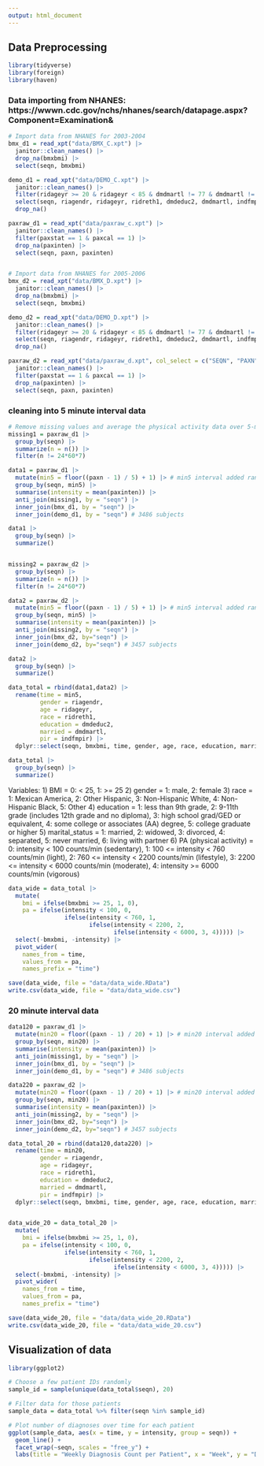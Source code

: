 ```yaml
---
output: html_document
---
```


## Data Preprocessing 

```r
library(tidyverse)
library(foreign)
library(haven)
```

### Data importing from NHANES: https://wwwn.cdc.gov/nchs/nhanes/search/datapage.aspx?Component=Examination&

```r
# Import data from NHANES for 2003-2004
bmx_d1 = read_xpt("data/BMX_C.xpt") |>
  janitor::clean_names() |>
  drop_na(bmxbmi) |>
  select(seqn, bmxbmi)

demo_d1 = read_xpt("data/DEMO_C.xpt") |>
  janitor::clean_names() |>
  filter(ridageyr >= 20 & ridageyr < 85 & dmdmartl != 77 & dmdmartl != 99 & ridexprg %in% c(2,3,NA) & dmdeduc2 != 7 & dmdeduc2 != 9) |>
  select(seqn, riagendr, ridageyr, ridreth1, dmdeduc2, dmdmartl, indfmpir) |>
  drop_na()

paxraw_d1 = read_xpt("data/paxraw_c.xpt") |>
  janitor::clean_names() |>
  filter(paxstat == 1 & paxcal == 1) |>  
  drop_na(paxinten) |>
  select(seqn, paxn, paxinten)


# Import data from NHANES for 2005-2006 
bmx_d2 = read_xpt("data/BMX_D.xpt") |>
  janitor::clean_names() |>
  drop_na(bmxbmi) |>
  select(seqn, bmxbmi)

demo_d2 = read_xpt("data/DEMO_D.xpt") |>
  janitor::clean_names() |>
  filter(ridageyr >= 20 & ridageyr < 85 & dmdmartl != 77 & dmdmartl != 99 & ridexprg %in% c(2,3,NA) & dmdeduc2 != 7 & dmdeduc2 != 9) |>
  select(seqn, riagendr, ridageyr, ridreth1, dmdeduc2, dmdmartl, indfmpir) |>
  drop_na()

paxraw_d2 = read_xpt("data/paxraw_d.xpt", col_select = c("SEQN", "PAXN", "PAXINTEN", "PAXSTAT", "PAXCAL")) |> # only select required columns due to memory limit issue
  janitor::clean_names() |>
  filter(paxstat == 1 & paxcal == 1) |>  
  drop_na(paxinten) |>
  select(seqn, paxn, paxinten)
```


### cleaning into 5 minute interval data 

```r
# Remove missing values and average the physical activity data over 5-minute intervals for each subject
missing1 = paxraw_d1 |>
  group_by(seqn) |> 
  summarize(n = n()) |>
  filter(n != 24*60*7)

data1 = paxraw_d1 |>
  mutate(min5 = floor((paxn - 1) / 5) + 1) |> # min5 interval added ranging from 1 to 2016
  group_by(seqn, min5) |> 
  summarise(intensity = mean(paxinten)) |> 
  anti_join(missing1, by = "seqn") |>
  inner_join(bmx_d1, by = "seqn") |>
  inner_join(demo_d1, by = "seqn") # 3486 subjects 

data1 |>
  group_by(seqn) |>
  summarize()


missing2 = paxraw_d2 |>
  group_by(seqn) |> 
  summarize(n = n()) |>
  filter(n != 24*60*7)

data2 = paxraw_d2 |>
  mutate(min5 = floor((paxn - 1) / 5) + 1) |> # min5 interval added ranging from 1 to 2016
  group_by(seqn, min5) |> 
  summarise(intensity = mean(paxinten)) |> 
  anti_join(missing2, by = "seqn") |>
  inner_join(bmx_d2, by="seqn") |>
  inner_join(demo_d2, by="seqn") # 3457 subjects

data2 |>
  group_by(seqn) |>
  summarize()

data_total = rbind(data1,data2) |>
  rename(time = min5, 
         gender = riagendr, 
         age = ridageyr, 
         race = ridreth1, 
         education = dmdeduc2, 
         married = dmdmartl, 
         pir = indfmpir) |>
  dplyr::select(seqn, bmxbmi, time, gender, age, race, education, married, pir, intensity) # 6943 subjects 

data_total |>
  group_by(seqn) |>
  summarize()
```

Variables: 
1) BMI = 0: < 25, 1: >= 25 
2) gender = 1: male, 2: female 
3) race = 1: Mexican America, 2: Other Hispanic, 3: Non-Hispanic White, 4: Non-Hispanic Black, 5: Other
4) education = 1: less than 9th grade, 2: 9-11th grade (includes 12th grade and no diploma), 3: high school grad/GED or equivalent, 4: some college or associates (AA) degree, 5: college graduate or higher 
5) marital_status = 1: married, 2: widowed, 3: divorced, 4: separated, 5: never married, 6: living with partner 
6) PA (physical activity) = 0: intensity < 100 counts/min (sedentary), 1: 100 <= intensity < 760 counts/min (light), 2: 760 <= intensity < 2200 counts/min (lifestyle), 3: 2200 <= intensity < 6000 counts/min (moderate), 4: intensity >= 6000 counts/min (vigorous)

```r
data_wide = data_total |> 
  mutate(
    bmi = ifelse(bmxbmi >= 25, 1, 0),
    pa = ifelse(intensity < 100, 0,
                ifelse(intensity < 760, 1,
                       ifelse(intensity < 2200, 2,
                              ifelse(intensity < 6000, 3, 4))))) |>
  select(-bmxbmi, -intensity) |>
  pivot_wider(
    names_from = time, 
    values_from = pa, 
    names_prefix = "time")

save(data_wide, file = "data/data_wide.RData")
write.csv(data_wide, file = "data/data_wide.csv")       
```



### 20 minute interval data 

```r
data120 = paxraw_d1 |>
  mutate(min20 = floor((paxn - 1) / 20) + 1) |> # min20 interval added ranging from 1 to 2016
  group_by(seqn, min20) |> 
  summarise(intensity = mean(paxinten)) |> 
  anti_join(missing1, by = "seqn") |>
  inner_join(bmx_d1, by = "seqn") |>
  inner_join(demo_d1, by = "seqn") # 3486 subjects 

data220 = paxraw_d2 |>
  mutate(min20 = floor((paxn - 1) / 20) + 1) |> # min20 interval added ranging from 1 to 2016
  group_by(seqn, min20) |> 
  summarise(intensity = mean(paxinten)) |> 
  anti_join(missing2, by = "seqn") |>
  inner_join(bmx_d2, by="seqn") |>
  inner_join(demo_d2, by="seqn") # 3457 subjects

data_total_20 = rbind(data120,data220) |>
  rename(time = min20, 
         gender = riagendr, 
         age = ridageyr, 
         race = ridreth1, 
         education = dmdeduc2, 
         married = dmdmartl, 
         pir = indfmpir) |>
  dplyr::select(seqn, bmxbmi, time, gender, age, race, education, married, pir, intensity) # 6943 subjects 


data_wide_20 = data_total_20 |> 
  mutate(
    bmi = ifelse(bmxbmi >= 25, 1, 0),
    pa = ifelse(intensity < 100, 0,
                ifelse(intensity < 760, 1,
                       ifelse(intensity < 2200, 2,
                              ifelse(intensity < 6000, 3, 4))))) |>
  select(-bmxbmi, -intensity) |>
  pivot_wider(
    names_from = time, 
    values_from = pa, 
    names_prefix = "time")

save(data_wide_20, file = "data/data_wide_20.RData")
write.csv(data_wide_20, file = "data/data_wide_20.csv")    
```


## Visualization of data 

```r
library(ggplot2)

# Choose a few patient IDs randomly
sample_id = sample(unique(data_total$seqn), 20)

# Filter data for those patients
sample_data = data_total %>% filter(seqn %in% sample_id)

# Plot number of diagnoses over time for each patient
ggplot(sample_data, aes(x = time, y = intensity, group = seqn)) +
  geom_line() +
  facet_wrap(~seqn, scales = "free_y") +
  labs(title = "Weekly Diagnosis Count per Patient", x = "Week", y = "Diagnosis Count")

```


